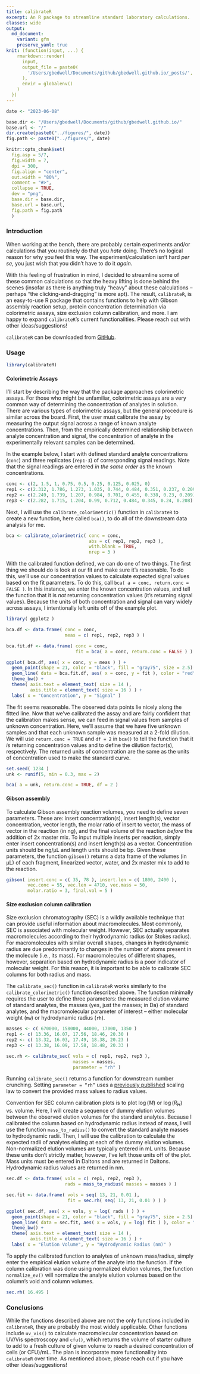 ```yaml
---
title: calibrateR
excerpt: An R package to streamline standard laboratory calculations.
classes: wide
output:
  md_document:
    variant: gfm
    preserve_yaml: true
knit: (function(input, ...) {
    rmarkdown::render(
      input,
      output_file = paste0(
        '/Users/gbedwell/Documents/github/gbedwell.github.io/_posts/', '2023-06-08', '-', 'calibrateR','.md'
      ),
      envir = globalenv()
    )
  })
---
```


```r
date <- "2023-06-08"

base.dir <- "/Users/gbedwell/Documents/github/gbedwell.github.io/"
base.url <- "/"
dir.create(paste0("../figures/", date))
fig.path <- paste0("../figures/", date)

knitr::opts_chunk$set(
  fig.asp = 5/7,
  fig.width = 7,
  dpi = 300,
  fig.align = "center",
  out.width = "80%",
  comment = "#>",
  collapse = TRUE,
  dev = "png",
  base.dir = base.dir, 
  base.url = base.url,
  fig.path = fig.path
  )
```

### Introduction

When working at the bench, there are probably certain experiments and/or calculations that you routinely do that you <i>hate</i> doing. There's no logical reason for why you feel this way. The experiment/calculation isn't hard <i>per se</i>, you just wish that you didn't have to do it <i>again</i>. 

With this feeling of frustration in mind, I decided to streamline some of these common calculations so that the heavy lifting is done behind the scenes (insofar as there is anything truly "heavy" about these calculations -- perhaps "the clicking-and-dragging" is more apt). The result, <code>calibrateR</code>, is an easy-to-use R package that contains functions to help with Gibson assembly reaction setup, protein concentration determination via colorimetric assays, size exclusion column calibration, and more. I am happy to expand <code>calibrateR</code>'s current functionalities. Please reach out with other ideas/suggestions!

<code>calibrateR</code> can be downloaded from [GitHub](https://github.com/gbedwell/calibrateR). 

### Usage

```r
library(calibrateR)
```

#### Colorimetric Assays

I'll start by describing the way that the package approaches colorimetric assays. For those who might be unfamiliar, colorimetric assays are a very common way of determining the concentration of analytes in solution. There are various types of colorimetric assays, but the general procedure is similar across the board. First, the user must calibrate the assay by measuring the output signal across a range of known analyte concentrations. Then, from the empirically determined relationship between analyte concentration and signal, the concentration of analyte in the experimentally relevant samples can be determined.

In the example below, I start with defined standard analyte concentrations (<code>conc</code>) and three replicates (<code>rep1-3</code>) of corresponding signal readings. Note that the signal readings are entered <i>in the same order</i> as the known concentrations.

```r
conc <- c(2, 1.5, 1, 0.75, 0.5, 0.25, 0.125, 0.025, 0)
rep1 <- c(2.312, 1.786, 1.273, 1.035, 0.744, 0.484, 0.351, 0.237, 0.209)
rep2 <- c(2.249, 1.739, 1.207, 0.984, 0.701, 0.455, 0.338, 0.23, 0.209)
rep3 <- c(2.282, 1.715, 1.204, 0.99, 0.712, 0.484, 0.345, 0.24, 0.208)
```

Next, I will use the <code>calibrate_colorimetric()</code> function in <code>calibrateR</code> to create a new function, here called <code>bca()</code>, to do all of the downstream data analysis for me.

```r
bca <- calibrate_colorimetric( conc = conc,
                               abs = c( rep1, rep2, rep3 ),
                               with.blank = TRUE,
                               nrep = 3 )
```

With the calibrated function defined, we can do one of two things. The first thing we should do is look at our fit and make sure it's reasonable. To do this, we'll use our concentration values to calculate expected signal values based on the fit parameters. To do this, call <code>bca( a = conc, return.conc = FALSE )</code>. In this instance, we enter the known concentration values, and tell the function that it is <i>not</i> returning concentration values (it's returning signal values). Because the units of both concentration and signal can vary widely across assays, I intentionally left units off of the example plot.

```r
library( ggplot2 )

bca.df <- data.frame( conc = conc,
                      meas = c( rep1, rep2, rep3 ) )

bca.fit.df <- data.frame( conc = conc, 
                          fit = bca( a = conc, return.conc = FALSE ) )

ggplot( bca.df, aes( x = conc, y = meas ) ) +
  geom_point(shape = 21, color = "black", fill = "gray75", size = 2.5) +
  geom_line( data = bca.fit.df, aes( x = conc, y = fit ), color = "red", linewidth = 0.75 ) +
  theme_bw() + 
  theme( axis.text = element_text( size = 14 ),
         axis.title = element_text( size = 16 ) ) +
  labs( x = "Concentration", y = "Signal" )
```
The fit seems reasonable. The observed data points lie nicely along the fitted line. Now that we've calibrated the assay and are fairly confident that the calibration makes sense, we can feed in signal values from samples of unknown concentration. Here, we'll assume that we have five unknown samples and that each unknown sample was measured at a 2-fold dilution. We will use <code>return.conc = TRUE</code> and <code>df = 2</code> in <code>bca()</code> to tell the function that it <i>is</i> returning concentration values and to define the dilution factor(s), respectively. The returned units of concentration are the same as the units of concentration used to make the standard curve.

```r
set.seed( 1234 )
unk <- runif(5, min = 0.3, max = 2)

bca( a = unk, return.conc = TRUE, df = 2 )
```

#### Gibson assembly

To calculate Gibson assembly reaction volumes, you need to define seven parameters. These are: insert concentration(s), insert length(s), vector concentration, vector length, the molar ratio of insert to vector, the mass of vector in the reaction (in ng), and the final volume of the reaction <i>before</i> the addition of 2x master mix. To input multiple inserts per reaction, simply enter insert concentration(s) and insert length(s) as a vector. Concentration units should be ng/µL and length units should be bp. Given these parameters, the function <code>gibson()</code> returns a data frame of the volumes (in µL) of each fragment, linearized vector, water, and 2x master mix to add to the reaction.

```r
gibson( insert.conc = c( 35, 78 ), insert.len = c( 1800, 2400 ),
        vec.conc = 55, vec.len = 4710, vec.mass = 50,
        molar.ratio = 3, final.vol = 5 )
```

#### Size exclusion column calibration

Size exclusion chromatography (SEC) is a wildly available technique that can provide useful information about macromolecules. Most commonly, SEC is associated with molecular weight. However, SEC actually separates macromolecules according to their hydrodynamic radius (or Stokes radius). For macromolecules with similar overall shapes, changes in hydrodynamic radius are due predominantly to changes in the number of atoms present in the molecule (i.e., its mass). For macromolecules of different shapes, however, separation based on hydrodynamic radius is a poor indicator of molecular weight. For this reason, it is important to be able to calibrate SEC columns for both radius and mass.

The <code>calibrate_sec()</code> function in <code>calibrateR</code> works similarly to the <code>calibrate_colorimetric()</code> function described above. The function minimally requires the user to define three parameters: the measured elution volume of standard analytes, the masses (yes, just the masses; in Da) of standard analytes, and the macromolecular parameter of interest -- either molecular weight (<code>mw</code>) or hydrodynamic radius (<code>rh</code>).

```r
masses <- c( 670000, 158000, 44000, 17000, 1350 )
rep1 <- c( 13.36, 16.07, 17.56, 18.46, 20.30 )
rep2 <- c( 13.32, 16.03, 17.49, 18.38, 20.23 )
rep3 <- c( 13.38, 16.09, 17.58, 18.48, 20.33 )
```

```r
sec.rh <- calibrate_sec( vols = c( rep1, rep2, rep3 ),
                         masses = masses,
                         parameter = "rh" )
```

Running <code>calibrate_sec()</code> returns a function for downstream number crunching. Setting <code>parameter = "rh"</code> uses a [previously published](https://febs.onlinelibrary.wiley.com/doi/full/10.1046/j.0014-2956.2001.02649.x?sid=nlm%3Apubmed) scaling law to convert the provided mass values to radius values.

Convention for SEC column calibration plots is to plot $\log{(M)}$ or $\log{(R_H)}$ vs. volume. Here, I will create a sequence of dummy elution volumes between the observed elution volumes for the standard analytes. Because I calibrated the column based on hydrodynamic radius instead of mass, I will use the function <code>mass_to_radius()</code> to convert the standard analyte masses to hydrodynamic radii. Then, I will use the calibration to calculate the expected radii of analytes eluting at each of the dummy elution volumes. Non-normalized elution volumes are typically entered in mL units. Because these units don't strictly matter, however, I've left those units off of the plot. Mass units must be entered in Daltons and are returned in Daltons. Hydrodynamic radius values are returned in nm.

```r
sec.df <- data.frame( vols = c( rep1, rep2, rep3 ),
                      rads = mass_to_radius( masses = masses ) )

sec.fit <- data.frame( vols = seq( 13, 21, 0.01 ),
                       fit = sec.rh( seq( 13, 21, 0.01 ) ) )

ggplot( sec.df, aes( x = vols, y = log( rads ) ) ) +
  geom_point(shape = 21, color = "black", fill = "gray75", size = 2.5) +
  geom_line( data = sec.fit, aes( x = vols, y = log( fit ) ), color = "red", linewidth = 0.75 ) +
  theme_bw() + 
  theme( axis.text = element_text( size = 14 ),
         axis.title = element_text( size = 16 ) ) +
  labs( x = "Elution Volume", y = "Hydrodynamic Radius (nm)" )
```

To apply the calibrated function to analytes of unknown mass/radius, simply enter the empirical elution volume of the analyte into the function. If the column calibration was done using normalized elution volumes, the function <code>normalize_ev()</code> will normalize the analyte elution volumes based on the column's void and column volumes.

```r
sec.rh( 16.495 )
```

### Conclusions

While the functions described above are not the only functions included in <code>calibrateR</code>, they are probably the most widely applicable. Other functions include <code>uv_vis()</code> to calculate macromolecular concentration based on UV/Vis spectroscopy and <code>cfu()</code>, which returns the volume of starter culture to add to a fresh culture of given volume to reach a desired concentration of cells (or CFU)/mL. The plan is incorporate more functionallity into <code>calibrateR</code> over time. As mentioned above, please reach out if you have other ideas/suggestions!




















